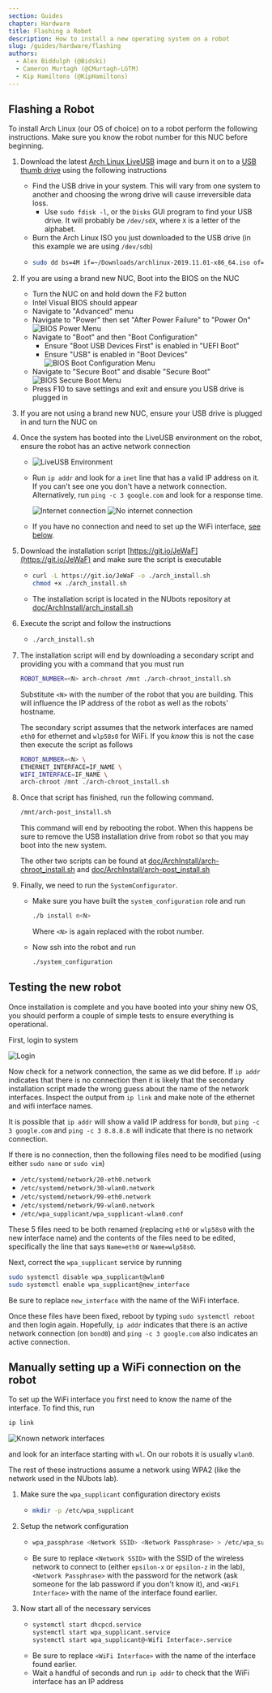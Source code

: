 ```yaml
---
section: Guides
chapter: Hardware
title: Flashing a Robot
description: How to install a new operating system on a robot
slug: /guides/hardware/flashing
authors:
  - Alex Biddulph (@Bidski)
  - Cameron Murtagh (@CMurtagh-LGTM)
  - Kip Hamiltons (@KipHamiltons)
---
```


## Flashing a Robot

To install Arch Linux (our OS of choice) on to a robot perform the following instructions. Make sure you know the robot number for this NUC before beginning.

1. Download the latest [Arch Linux LiveUSB](https://www.archlinux.org/download/) image and burn it on to a [USB thumb drive](https://wiki.archlinux.org/index.php/USB_flash_installation_media#In_GNU/Linux) using the following instructions

   - Find the USB drive in your system. This will vary from one system to another and choosing the wrong drive will cause irreversible data loss.
     - Use `sudo fdisk -l`, or the `Disks` GUI program to find your USB drive. It will probably be `/dev/sdX`, where `X` is a letter of the alphabet.
   - Burn the Arch Linux ISO you just downloaded to the USB drive (in this example we are using `/dev/sdb`)
   - ```bash
     sudo dd bs=4M if=~/Downloads/archlinux-2019.11.01-x86_64.iso of=/dev/sdb status=progress oflag=sync
     ```

2. If you are using a brand new NUC, Boot into the BIOS on the NUC

   - Turn the NUC on and hold down the F2 button
   - Intel Visual BIOS should appear
   - Navigate to "Advanced" menu
   - Navigate to "Power" then set "After Power Failure" to "Power On"
     ![BIOS Power Menu](./images/flashing/bios_power.jpg 'BIOS Power Menu')
   - Navigate to "Boot" and then "Boot Configuration"
     - Ensure "Boot USB Devices First" is enabled in "UEFI Boot"
     - Ensure "USB" is enabled in "Boot Devices"
       ![BIOS Boot Configuration Menu](./images/flashing/bios_boot_configuration.jpg 'BIOS Boot Configuration Menu')
   - Navigate to "Secure Boot" and disable "Secure Boot"
     ![BIOS Secure Boot Menu](./images/flashing/bios_secure_boot.jpg 'BIOS Secure Boot Menu')
   - Press F10 to save settings and exit and ensure you USB drive is plugged in

3. If you are not using a brand new NUC, ensure your USB drive is plugged in and turn the NUC on

4. Once the system has booted into the LiveUSB environment on the robot, ensure the robot has an active network connection

   - ![LiveUSB Environment](./images/flashing/liveusb.jpg 'LiveUSB Environment')
   - Run `ip addr` and look for a `inet` line that has a valid IP address on it. If you can't see one you don't have a network connection. Alternatively, run `ping -c 3 google.com` and look for a response time.

     ![Internet connection](./images/flashing/internet.jpg 'Internet connection')
     ![No internet connection](./images/flashing/no_internet.jpg 'No internet connection')

   - If you have no connection and need to set up the WiFi interface, [see below](#manually-setting-up-a-wifi-connection-on-the-robot).

5. Download the installation script [https://git.io/JeWaF](https://git.io/JeWaF) and make sure the script is executable

   - ```bash
     curl -L https://git.io/JeWaF -o ./arch_install.sh
     chmod +x ./arch_install.sh
     ```
   - The installation script is located in the NUbots repository at [doc/ArchInstall/arch_install.sh](https://github.com/NUbots/NUbots/blob/main/doc/ArchInstall/arch_install.sh)

6. Execute the script and follow the instructions

   - ```bash
     ./arch_install.sh
     ```

7. The installation script will end by downloading a secondary script and providing you with a command that you must run

   ```bash
   ROBOT_NUMBER=<N> arch-chroot /mnt ./arch-chroot_install.sh
   ```

   Substitute `<N>` with the number of the robot that you are building. This will influence the IP address of the robot as well as the robots' hostname.

   <Alert type="warning">

   The secondary script assumes that the network interfaces are named `eth0` for ethernet and `wlp58s0` for WiFi. If you _know_ this is not the case then execute the script as follows

   ```bash
   ROBOT_NUMBER=<N> \
   ETHERNET_INTERFACE=IF_NAME \
   WIFI_INTERFACE=IF_NAME \
   arch-chroot /mnt ./arch-chroot_install.sh
   ```

   </Alert>

8. Once that script has finished, run the following command.

   ```bash
   /mnt/arch-post_install.sh
   ```

   This command will end by rebooting the robot. When this happens be sure to remove the USB installation drive from robot so that you may boot into the new system.

   The other two scripts can be found at [doc/ArchInstall/arch-chroot_install.sh](https://github.com/NUbots/NUbots/blob/main/doc/ArchInstall/arch-chroot_install.sh) and [doc/ArchInstall/arch-post_install.sh](https://github.com/NUbots/NUbots/blob/main/doc/ArchInstall/arch-post_install.sh)

9. Finally, we need to run the `SystemConfigurator`.

   - Make sure you have built the `system_configuration` role and run

     ```bash
     ./b install n<N>
     ```

     Where `<N>` is again replaced with the robot number.

   - Now ssh into the robot and run
     ```bash
     ./system_configuration
     ```

## Testing the new robot

Once installation is complete and you have booted into your shiny new OS, you should perform a couple of simple tests to ensure everything is operational.

First, login to system

![Login](./images/flashing/login.jpg 'Login')

Now check for a network connection, the same as we did before. If `ip addr` indicates that there is no connection then it is likely that the secondary installation script made the wrong guess about the name of the network interfaces. Inspect the output from `ip link` and make note of the ethernet and wifi interface names.

<Alert type="warning">

It is possible that `ip addr` will show a valid IP address for `bond0`, but `ping -c 3 google.com` and `ping -c 3 8.8.8.8` will indicate that there is no network connection.

</Alert>

If there is no connection, then the following files need to be modified (using either `sudo nano` or `sudo vim`)

- `/etc/systemd/network/20-eth0.network`
- `/etc/systemd/network/30-wlan0.network`
- `/etc/systemd/network/99-eth0.network`
- `/etc/systemd/network/99-wlan0.network`
- `/etc/wpa_supplicant/wpa_supplicant-wlan0.conf`

These 5 files need to be both renamed (replacing `eth0` or `wlp58s0` with the new interface name) and the contents of the files need to be edited, specifically the line that says `Name=eth0` or `Name=wlp58s0`.

Next, correct the `wpa_supplicant` service by running

```bash
sudo systemctl disable wpa_supplicant@wlan0
sudo systemctl enable wpa_supplicant@new_interface
```

Be sure to replace `new_interface` with the name of the WiFi interface.

Once these files have been fixed, reboot by typing `sudo systemctl reboot` and then login again. Hopefully, `ip addr` indicates that there is an active network connection (on `bond0`) and `ping -c 3 google.com` also indicates an active connection.

## Manually setting up a WiFi connection on the robot

To set up the WiFi interface you first need to know the name of the interface. To find this, run

```bash
ip link
```

![Known network interfaces](./images/flashing/known_interfaces.jpg 'Known network interfaces')

and look for an interface starting with `wl`. On our robots it is usually `wlan0`.

The rest of these instructions assume a network using WPA2 (like the network used in the NUbots lab).

1. Make sure the `wpa_supplicant` configuration directory exists

   - ```bash
     mkdir -p /etc/wpa_supplicant
     ```

2. Setup the network configuration

   - ```bash
     wpa_passphrase <Network SSID> <Network Passphrase> > /etc/wpa_supplicant/wpa_supplicant-<WiFi Interface>.conf
     ```
   - Be sure to replace `<Network SSID>` with the SSID of the wireless network to connect to (either `epsilon-x` or `epsilon-z` in the lab), `<Network Passphrase>` with the password for the network (ask someone for the lab password if you don't know it), and `<WiFi Interface>` with the name of the interface found earlier.

3. Now start all of the necessary services

   - ```bash
     systemctl start dhcpcd.service
     systemctl start wpa_supplicant.service
     systemctl start wpa_supplicant@<Wifi Interface>.service
     ```
   - Be sure to replace `<WiFi Interface>` with the name of the interface found earlier.
   - Wait a handful of seconds and run `ip addr` to check that the WiFi interface has an IP address
